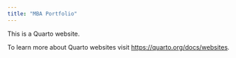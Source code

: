 ```yaml
---
title: "MBA Portfolio"
---
```


This is a Quarto website.

To learn more about Quarto websites visit <https://quarto.org/docs/websites>.